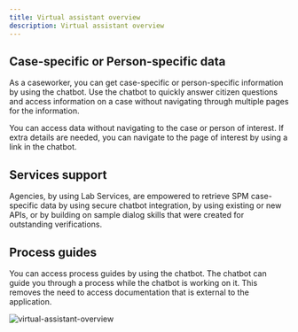 ```yaml
---
title: Virtual assistant overview
description: Virtual assistant overview
---
```


## Case-specific or Person-specific data

As a caseworker, you can get case-specific or person-specific information by using the chatbot. Use the chatbot to quickly answer citizen questions and access information on a case without navigating through multiple pages for the information.

You can access data without navigating to the case or person of interest. If extra details are needed, you can navigate to the page of interest by using a link in the chatbot.

## Services support

Agencies, by using Lab Services, are empowered to retrieve SPM case-specific data by using secure chatbot integration, by using existing or new APIs, or by building on sample dialog skills that were created for outstanding verifications.

## Process guides

You can access process guides by using the chatbot. The chatbot can guide you through a process while the chatbot is working on it. This removes the need to access documentation that is external to the application.

![virtual-assistant-overview](../images/virtual-assistant-overview.png)
